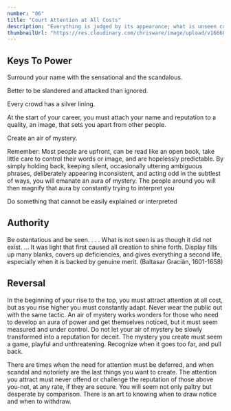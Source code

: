 ```yaml
---
number: "06"
title: "Court Attention at All Costs"
description: "Everything is judged by its appearance; what is unseen counts for nothing. Never let yourself get lost in the crowd, then, or buried in oblivion. Stand out. Be conspicuous, at all cost. Make yourself a magnet of attention by appearing larger, more colorful, more mysterious than the bland and timid masses."
thumbnailUrl: "https://res.cloudinary.com/chrisware/image/upload/v1666810346/law6_rcapnu.jpg"
---
```


## Keys To Power

Surround your name with the sensational and the scandalous.

Better to be slandered and attacked than ignored.

Every crowd has a silver lining.

At the start of your career, you must attach your name and reputation to a quality, an image, that sets you apart from other people.

Create an air of mystery.

Remember: Most people are upfront, can be read like an open book, take little care to control their words or image, and are hopelessly predictable. By simply holding back, keeping silent, occasionally uttering ambiguous phrases, deliberately appearing inconsistent, and acting odd in the subtlest of ways, you will emanate an aura of mystery. The people around you will then magnify that aura by constantly trying to interpret you

Do something that cannot be easily explained or interpreted

## Authority

Be ostentatious and be seen. . . . What is not seen is as though it did not exist. ... It was light that first caused all creation to shine forth. Display fills up many blanks, covers up deficiencies, and gives everything a second life, especially when it is backed by genuine merit. (Baltasar Graciän, 1601-1658)

## Reversal

In the beginning of your rise to the top, you must attract attention at all cost, but as you rise higher you must constantly adapt. Never wear the public out with the same tactic. An air of mystery works wonders for those who need to develop an aura of power and get themselves noticed, but it must seem measured and under control. Do not let your air of mystery be slowly transformed into a reputation for deceit. The mystery you create must seem a game, playful and unthreatening. Recognize when it goes too far, and pull back.

There are times when the need for attention must be deferred, and when scandal and notoriety are the last things you want to create. The attention you attract must never offend or challenge the reputation of those above you-not, at any rate, if they are secure. You will seem not only paltry but desperate by comparison. There is an art to knowing when to draw notice and when to withdraw.
